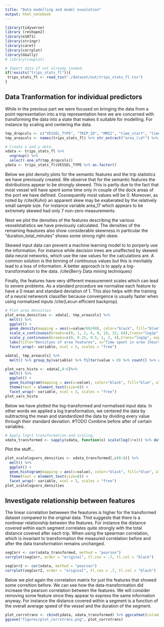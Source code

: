 ---
title: "Data modelling and model evaulation"
output: html_notebook
---


```{r, message=FALSE, warning=FALSE}
library(tidyverse)
library (reshape2)
library(e1071)
library(stringr)
library(caret)
library(corrplot)
library(GGally)
# library(cowplot)
```

```{r, message=FALSE, warning=FALSE}
# Import data if not already loaded.
if(!exists("trips_stats_fl")){
 trips_stats_fl <- read_tsv("./dataset/out/trips_stats_fl.tsv")
}
```

## Data Tranformation for individual predictors
While in the previous part we were focused on bringing the data from a point 
representation into a trip representation here we are concerned with 
transforming the data into a state that makes it suitable for modelling. For 
instance by scaling and centering the data.

```{r}
tmp_dropcols <- c("VESSEL_TYPE", "TRIP_ID", "MMSI", "time_start", "time_end")
tmp_areacols <- names(trips_stats_fl) %>% str_extract("area_\\d*") %>% na.omit() %>% as.vector()

# Create x and y data. 
xdata <- trips_stats_fl %>%
  ungroup() %>% 
  select(-one_of(tmp_dropcols))
ydata <- trips_stats_fl$VESSEL_TYPE %>% as.factor()
```

Below we plot density plots for the semantic features and the trip statistics we
have previously created. We observe that for the semantic features the 
distributions appear to be strongly skewed. This is partly due to the fact that 
most vessel will have spent some time only in couple of the dock areas of the 
port we have defined. Cosnequently most values will be 0.  Moreover, as noted by
/cite{Kuhn} an apparent skew may be exaberated by the relatively small sample 
size. For instance variable area_17 which appears to be extremely skewed had 
only 7 non-zero measurements. 

Next we plot the densities of the features describing the various
vesselstatistics we have previously calculated. The densities of the remaining
feautures also show considerable skewness in particular the
"duration_total_minutes" shows some strong right-skew.

Skewed input data can prevent a machine learning model to to porperly use the
information. For instance while decision trees are unaffected by skewed data
neural networks, which use the raw values for the calculations are. A common
solution is the binning of continuous values but this is inevitably lead to a
loss of information. A better approach is to apply a log-transformation to the
data. /cite{Berry Data mining techniques}

Finally, the features have very different measurement scales which can lead to
severe problems. As a standard procedure we normalise each feature to have 
a 0 mean and standard deviation of 1. This also helps with the training of a
neural netwwork classifier because convergence is usually faster when using
normalized inputs /cite{Lecun efficient backprop}.
```{r, echo=FALSE, message=FALSE, warning=FALSE}
# Plot area densities
plot_area_densities <- xdata[, tmp_areacols] %>% 
  melt() %>% 
  ggplot() +
  geom_density(mapping = aes(x=value/60/60), color="black", fill="blue", alpha=0.3) +
  scale_x_continuous(breaks=c(0, 1, 2, 4, 8, 16, 32, 64),trans="log1p", expand=c(0,0)) +
  scale_y_continuous(breaks=c(0, 0.25, 0.5, 1, 2, 4),trans="log1p", expand=c(0,0)) +
  labs(title="Densityes of area features", x="Time spent in area [hours]", y="Density") +
  facet_wrap(~ variable, ncol = 5, scales = "free")

xdata[, tmp_areacols] %>% 
  melt() %>% group_by(variable) %>% filter(value > 0) %>% count() %>% arrange(n)

plot_vars_histo <- xdata[,0:6]%>%
  melt() %>%
  ggplot() +
  geom_histogram(mapping = aes(x=value), color="black", fill="blue", alpha=0.3) +
  theme(text = element_text(size=8)) +
  facet_wrap(~ variable, ncol = 3, scales = "free")
plot_vars_histo
```

Below we have plotted the log-transformed and normalised input data. In other 
words we applied a log transformation, we centered the data by subtracting the 
mean and standardized the data by dividing every value through their standard 
deviation. #TODO Combine before after of certain variables. 
```{r}
# Apply log+1 transformation and scaling. 
xdata_transformed <- sapply(xdata, function(x) scale(log(1+x))) %>% data.frame()
```

Plot the stuff...

```{r}
plot_scalelogvars_densities <- xdata_transformed[,c(0:6)] %>%
  melt() %>%
  ggplot() +
  geom_histogram(mapping = aes(x=value), color="black", fill="blue", alpha=0.3) +
  theme(text = element_text(size=8)) +
  facet_wrap(~ variable, ncol = 3, scales = "free")
plot_scalelogvars_densities
```

## Investigate relationship between features
The linear correlation betweeen the feautures is higher for the transformed
dataset compared to the original data. Thid suggests that there is a nonlinear
relationship between the features. For instance the distance covered within each
segment correlates quite strongly with the total distance covered after each
trip. When using the spearman correlation, which is invariant to transformaiton
the measured correlation before and after the data transformation remains 
unchanged. 
```{r}
segCorr <- cor(xdata_transformed, method = "pearson")
corrplot(segCorr, order = "original", tl.cex = .7, tl.col = "black")

segCorr2 <- cor(xdata, method = "pearson")
corrplot(segCorr2, order = "original", tl.cex = .7, tl.col = "black")
```

Below we plot again the correlation matrix for just the features that showed
some correltion before. We can see how the data-transformation did increase the 
pearson correlation between the features. We will consider removing some feature
since they appear to express the same information anyway. For instance the
distance covered within a segment is a function of the overall average speed of
the vessel and the duration of the segment.
```{r}
plot_corrxtrans <- cbind(ydata, xdata_transformed) %>% ggscatmat(columns = 1:6, color="ydata", alpha=0.1, corMethod="pearson")
ggsave("figures/plot_corrxtrans.png", plot_corrxtrans)

```